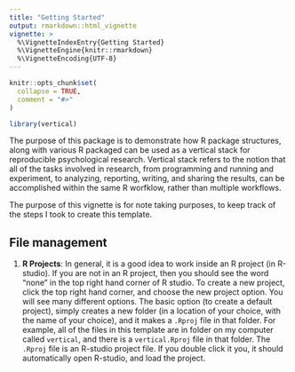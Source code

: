 ```yaml
---
title: "Getting Started"
output: rmarkdown::html_vignette
vignette: >
  %\VignetteIndexEntry{Getting Started}
  %\VignetteEngine{knitr::rmarkdown}
  %\VignetteEncoding{UTF-8}
---
```


```r
knitr::opts_chunk$set(
  collapse = TRUE,
  comment = "#>"
)
```

```r
library(vertical)
```

The purpose of this package is to demonstrate how R package structures, along with various R packaged can be used as a vertical stack for reproducible psychological research. Vertical stack refers to the notion that all of the tasks involved in research, from programming and running and experiment, to analyzing, reporting, writing, and sharing the results, can be accomplished within the same R worfklow, rather than multiple workflows. 

The purpose of this vignette is for note taking purposes, to keep track of the steps I took to create this template.

## File management

1. **R Projects**: In general, it is a good idea to work inside an R project (in R-studio). If you are not in an R project, then you should see the word "none" in the top right hand corner of R studio. To create a new project, click the top right hand corner, and choose the new project option. You will see many different options. The basic option (to create a default project), simply creates a new folder (in a location of your choice, with the name of your choice), and it makes a `.Rproj` file in that folder. For example, all of the files in this template are in folder on my computer called `vertical`, and there is a `vertical.Rproj` file in that folder. The `.Rproj` file is an R-studio project file. If you double click it you, it should automatically open R-studio, and load the project. 





